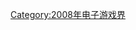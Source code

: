 {{Video game companies established in the year|200|8|1999|2010}}

[[Category:2008年电子游戏界|Category:2008年电子游戏界]]